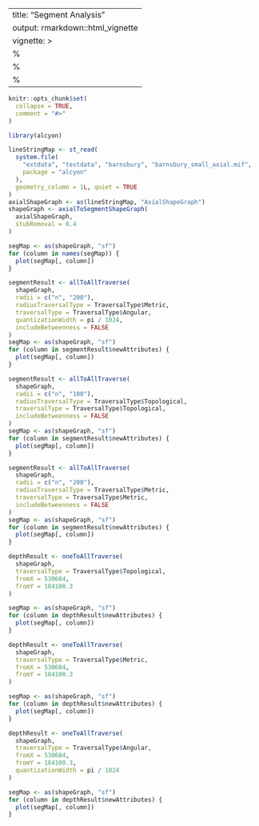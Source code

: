 <!--
SPDX-FileCopyrightText: 2024 Petros Koutsolampros

SPDX-License-Identifier: GPL-3.0-only
-->

---
title: "Segment Analysis"
output: rmarkdown::html_vignette
vignette: >
  %\VignetteIndexEntry{Segment Analysis}
  %\VignetteEngine{knitr::rmarkdown}
  %\VignetteEncoding{UTF-8}
---
  
```r
knitr::opts_chunk$set(
  collapse = TRUE,
  comment = "#>"
)
```

```r
library(alcyon)

lineStringMap <- st_read(
  system.file(
    "extdata", "testdata", "barnsbury", "barnsbury_small_axial.mif",
    package = "alcyon"
  ),
  geometry_column = 1L, quiet = TRUE
)
axialShapeGraph <- as(lineStringMap, "AxialShapeGraph")
shapeGraph <- axialToSegmentShapeGraph(
  axialShapeGraph,
  stubRemoval = 0.4
)
```

```r
segMap <- as(shapeGraph, "sf")
for (column in names(segMap)) {
  plot(segMap[, column])
}
```

```r
segmentResult <- allToAllTraverse(
  shapeGraph,
  radii = c("n", "200"),
  radiusTraversalType = TraversalType$Metric,
  traversalType = TraversalType$Angular,
  quantizationWidth = pi / 1024,
  includeBetweenness = FALSE
)
segMap <- as(shapeGraph, "sf")
for (column in segmentResult$newAttributes) {
  plot(segMap[, column])
}
```

```r
segmentResult <- allToAllTraverse(
  shapeGraph,
  radii = c("n", "100"),
  radiusTraversalType = TraversalType$Topological,
  traversalType = TraversalType$Topological,
  includeBetweenness = FALSE
)
segMap <- as(shapeGraph, "sf")
for (column in segmentResult$newAttributes) {
  plot(segMap[, column])
}
```

```r
segmentResult <- allToAllTraverse(
  shapeGraph,
  radii = c("n", "200"),
  radiusTraversalType = TraversalType$Metric,
  traversalType = TraversalType$Metric,
  includeBetweenness = FALSE
)
segMap <- as(shapeGraph, "sf")
for (column in segmentResult$newAttributes) {
  plot(segMap[, column])
}
```

```r
depthResult <- oneToAllTraverse(
  shapeGraph,
  traversalType = TraversalType$Topological,
  fromX = 530684,
  fromY = 184100.3
)

segMap <- as(shapeGraph, "sf")
for (column in depthResult$newAttributes) {
  plot(segMap[, column])
}
```

```r
depthResult <- oneToAllTraverse(
  shapeGraph,
  traversalType = TraversalType$Metric,
  fromX = 530684,
  fromY = 184100.3
)

segMap <- as(shapeGraph, "sf")
for (column in depthResult$newAttributes) {
  plot(segMap[, column])
}
```

```r
depthResult <- oneToAllTraverse(
  shapeGraph,
  traversalType = TraversalType$Angular,
  fromX = 530684,
  fromY = 184100.3,
  quantizationWidth = pi / 1024
)

segMap <- as(shapeGraph, "sf")
for (column in depthResult$newAttributes) {
  plot(segMap[, column])
}
```



